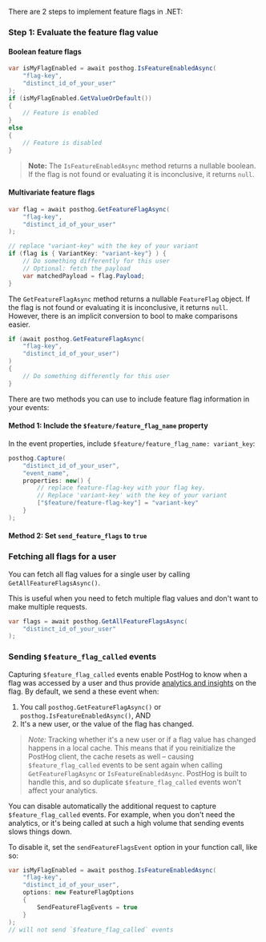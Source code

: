 There are 2 steps to implement feature flags in .NET:

### Step 1: Evaluate the feature flag value

#### Boolean feature flags

```csharp
var isMyFlagEnabled = await posthog.IsFeatureEnabledAsync(
    "flag-key",
    "distinct_id_of_your_user"
);
if (isMyFlagEnabled.GetValueOrDefault())
{
    // Feature is enabled
}
else
{
    // Feature is disabled    
}
```

> **Note:** The `IsFeatureEnabledAsync` method returns a nullable boolean. If the flag is not found or evaluating it is inconclusive, it returns `null`.

#### Multivariate feature flags

```csharp
var flag = await posthog.GetFeatureFlagAsync(
    "flag-key",
    "distinct_id_of_your_user"
);

// replace "variant-key" with the key of your variant
if (flag is { VariantKey: "variant-key"} ) {
    // Do something differently for this user
    // Optional: fetch the payload
    var matchedPayload = flag.Payload;
}
```

The `GetFeatureFlagAsync` method returns a nullable `FeatureFlag` object. If the flag is not found or evaluating it is inconclusive, it returns `null`. However, there is an implicit conversion to bool to make comparisons easier.

```csharp
if (await posthog.GetFeatureFlagAsync(
    "flag-key",
    "distinct_id_of_your_user")
)
{
    // Do something differently for this user
}
```


<IncludePropertyInEvents />

There are two methods you can use to include feature flag information in your events:

#### Method 1: Include the `$feature/feature_flag_name` property

 In the event properties, include `$feature/feature_flag_name: variant_key`:

```csharp
posthog.Capture(
    "distinct_id_of_your_user",
    "event_name",
    properties: new() {
        // replace feature-flag-key with your flag key.
        // Replace 'variant-key' with the key of your variant
        ["$feature/feature-flag-key"] = "variant-key"
    }
);
```

#### Method 2: Set `send_feature_flags` to `true`


<DotNetSetSendFeatureFlagsTrue />

### Fetching all flags for a user

You can fetch all flag values for a single user by calling `GetAllFeatureFlagsAsync()`.

This is useful when you need to fetch multiple flag values and don't want to make multiple requests.

```csharp  
var flags = await posthog.GetAllFeatureFlagsAsync(
    "distinct_id_of_your_user"
);
```

### Sending `$feature_flag_called` events

Capturing `$feature_flag_called` events enable PostHog to know when a flag was accessed by a user and thus provide [analytics and insights](/docs/product-analytics/insights) on the flag. By default, we send a these event when:

1. You call `posthog.GetFeatureFlagAsync()` or `posthog.IsFeatureEnabledAsync()`, AND 
2. It's a new user, or the value of the flag has changed. 

> *Note:* Tracking whether it's a new user or if a flag value has changed happens in a local cache. This means that if you reinitialize the PostHog client, the cache resets as well – causing `$feature_flag_called` events to be sent again when calling `GetFeatureFlagAsync` or `IsFeatureEnabledAsync`. PostHog is built to handle this, and so duplicate `$feature_flag_called` events won't affect your analytics.

You can disable automatically the additional request to capture `$feature_flag_called` events. For example, when you don't need the analytics, or it's being called at such a high volume that sending events slows things down.

To disable it, set the `sendFeatureFlagsEvent` option in your function call, like so:

```csharp
var isMyFlagEnabled = await posthog.IsFeatureEnabledAsync(
    "flag-key", 
    "distinct_id_of_your_user",
    options: new FeatureFlagOptions
    {
        SendFeatureFlagEvents = true
    }
);
// will not send `$feature_flag_called` events
```


<DotNetOverrideServerProperties />
